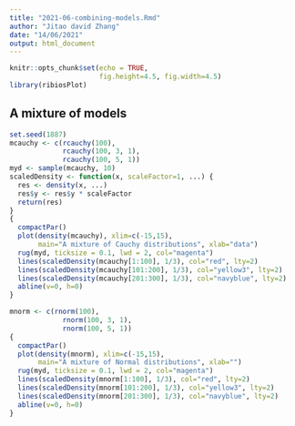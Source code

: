 ```yaml
---
title: "2021-06-combining-models.Rmd"
author: "Jitao david Zhang"
date: "14/06/2021"
output: html_document
---
```


```r
knitr::opts_chunk$set(echo = TRUE, 
                      fig.height=4.5, fig.width=4.5)
library(ribiosPlot)
```

## A mixture of models

```r
set.seed(1887)
mcauchy <- c(rcauchy(100),
             rcauchy(100, 3, 1),
             rcauchy(100, 5, 1))
myd <- sample(mcauchy, 10)
scaledDensity <- function(x, scaleFactor=1, ...) {
  res <- density(x, ...)
  res$y <- res$y * scaleFactor
  return(res)
}
{
  compactPar()
  plot(density(mcauchy), xlim=c(-15,15),
       main="A mixture of Cauchy distributions", xlab="data")
  rug(myd, ticksize = 0.1, lwd = 2, col="magenta")
  lines(scaledDensity(mcauchy[1:100], 1/3), col="red", lty=2)
  lines(scaledDensity(mcauchy[101:200], 1/3), col="yellow3", lty=2)
  lines(scaledDensity(mcauchy[201:300], 1/3), col="navyblue", lty=2)
  abline(v=0, h=0)
}
```

```r
mnorm <- c(rnorm(100),
             rnorm(100, 3, 1),
             rnorm(100, 5, 1))
{
  compactPar()
  plot(density(mnorm), xlim=c(-15,15),
       main="A mixture of Normal distributions", xlab="")
  rug(myd, ticksize = 0.1, lwd = 2, col="magenta")
  lines(scaledDensity(mnorm[1:100], 1/3), col="red", lty=2)
  lines(scaledDensity(mnorm[101:200], 1/3), col="yellow3", lty=2)
  lines(scaledDensity(mnorm[201:300], 1/3), col="navyblue", lty=2)
  abline(v=0, h=0)
}
```
